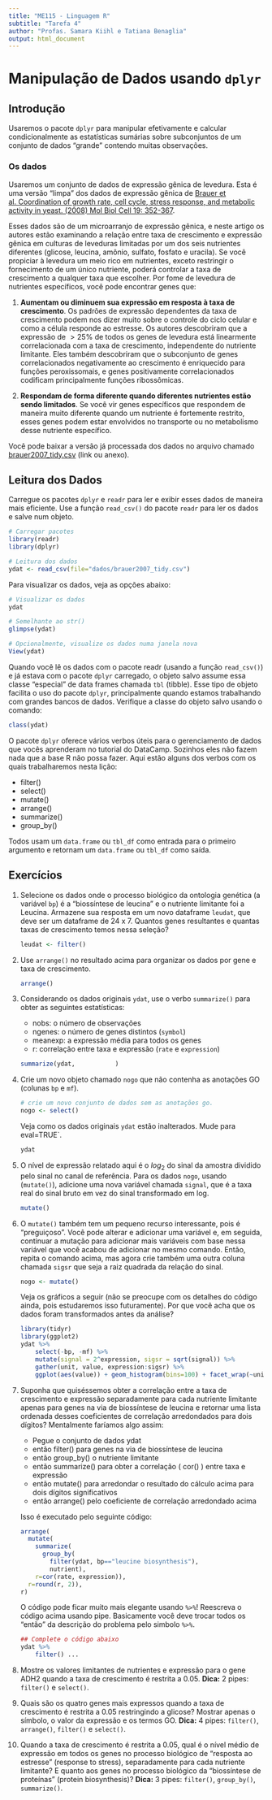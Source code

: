 ```yaml
---
title: "ME115 - Linguagem R"
subtitle: "Tarefa 4"
author: "Profas. Samara Kiihl e Tatiana Benaglia"
output: html_document
---
```


# Manipulação de Dados usando `dplyr`

## Introdução

Usaremos o pacote `dplyr` para manipular efetivamente e calcular condicionalmente as estatísticas sumárias sobre subconjuntos de um conjunto de dados “grande” contendo muitas observações.


### Os dados

Usaremos um conjunto de dados de expressão gênica de levedura. Esta é uma versão "limpa" dos dados de expressão gênica de [Brauer et al. Coordination of growth rate, cell cycle, stress response, and metabolic activity in yeast. (2008) Mol Biol Cell 19: 352-367](https://www.ncbi.nlm.nih.gov/pubmed/17959824). 

Esses dados são de um microarranjo de expressão gênica, e neste artigo os autores estão examinando a relação entre taxa de crescimento e expressão gênica em culturas de leveduras limitadas por um dos seis nutrientes diferentes (glicose, leucina, amônio, sulfato, fosfato e uracila). Se você propiciar à levedura um meio rico em nutrientes, exceto restringir o fornecimento de um único nutriente, poderá controlar a taxa de crescimento a qualquer taxa que escolher. Por fome de levedura de nutrientes específicos, você pode encontrar genes que:

1. **Aumentam ou diminuem sua expressão em resposta à taxa de crescimento**. Os padrões de expressão dependentes da taxa de crescimento podem nos dizer muito sobre o controle do ciclo celular e como a célula responde ao estresse. Os autores descobriram que a expressão de $>25\%$ de todos os genes de levedura está linearmente correlacionada com a taxa de crescimento, independente do nutriente limitante. Eles também descobriram que o subconjunto de genes correlacionados negativamente ao crescimento é enriquecido para funções peroxissomais, e genes positivamente correlacionados codificam principalmente funções ribossômicas.

2. **Respondam de forma diferente quando diferentes nutrientes estão sendo limitados**. Se você vir genes específicos que respondem de maneira muito diferente quando um nutriente é fortemente restrito, esses genes podem estar envolvidos no transporte ou no metabolismo desse nutriente específico.

Você pode baixar a versão já processada dos dados no arquivo chamado [brauer2007_tidy.csv](https://4va.github.io/biodatasci/data/brauer2007_tidy.csv) (link ou anexo). 

## Leitura dos Dados

Carregue os pacotes `dplyr` e `readr` para ler e exibir esses dados de maneira mais eficiente. Use a função `read_csv()` do pacote `readr` para ler os dados e salve num objeto. 

```r
# Carregar pacotes
library(readr)
library(dplyr)

# Leitura dos dados
ydat <- read_csv(file="dados/brauer2007_tidy.csv")
```

Para visualizar os dados, veja as opções abaixo:
```r
# Visualizar os dados
ydat

# Semelhante ao str()
glimpse(ydat)

# Opcionalmente, visualize os dados numa janela nova
View(ydat)
```


Quando você lê os dados com o pacote readr (usando a função `read_csv()`) e já estava com o pacote `dplyr` carregado, o objeto salvo assume essa classe “especial” de data frames chamada `tbl` (tibble). Esse tipo de objeto facilita o uso do pacote `dplyr`, principalmente quando estamos trabalhando com grandes bancos de dados. Verifique a classe do objeto salvo usando o comando:

```r
class(ydat)
```

O pacote `dplyr` oferece vários verbos úteis para o gerenciamento de dados que vocês aprenderam no tutorial do DataCamp. Sozinhos eles não fazem nada que a base R não possa fazer. Aqui estão alguns dos verbos com os quais trabalharemos nesta lição:

* filter()
* select()
* mutate()
* arrange()
* summarize()
* group_by()

Todos usam um `data.frame` ou `tbl_df` como entrada para o primeiro argumento e retornam um `data.frame` ou `tbl_df` como saída.

## Exercícios

1. Selecione os dados onde o processo biológico da ontologia genética (a variável `bp`) é a “biossíntese de leucina” e o nutriente limitante foi a Leucina. Armazene sua resposta em um novo dataframe `leudat`, que deve ser um dataframe de 24 x 7. Quantos genes resultantes e quantas taxas de crescimento temos nessa seleção?

    ```r
    leudat <- filter()
    ```

2. Use `arrange()` no resultado acima para organizar os dados por gene e taxa de crescimento.

    ```r
    arrange()
    ```

3. Considerando os dados originais `ydat`, use o verbo `summarize()` para obter as seguintes estatísticas:

    * nobs: o número de observações 
    * ngenes: o número de genes distintos (`symbol`)
    * meanexp: a expressão média para todos os genes 
    * r: correlação entre taxa e expressão (`rate` e `expression`)

    ```r
    summarize(ydat,           )
    ```


4. Crie um novo objeto chamado `nogo` que não contenha as anotações GO (colunas `bp` e `mf`).

    ```r
    # crie um novo conjunto de dados sem as anotações go.
    nogo <- select()
    ```

    Veja como os dados originais `ydat` estão inalterados. Mude para eval=TRUE`. 

    ```r
    ydat
    ```

5. O nível de expressão relatado aqui é o $log_2$ do sinal da amostra dividido pelo sinal no canal de referência. Para os dados `nogo`, usando (`mutate()`), adicione uma nova variável chamada `signal`, que é a taxa real do sinal bruto em vez do sinal transformado em log.

    ```r
    mutate()
    ```

6. O `mutate()` também tem um pequeno recurso interessante, pois é "preguiçoso". Você pode alterar e adicionar uma variável e, em seguida, continuar a mutação para adicionar mais variáveis com base nessa variável que você acabou de adicionar no mesmo comando. Então, repita o comando acima, mas agora crie também uma outra coluna chamada `sigsr` que seja a raiz quadrada da relação do sinal.

    ```r
    nogo <- mutate()
    ```

    Veja os gráficos a seguir (não se preocupe com os detalhes do código ainda, pois estudaremos isso futuramente). Por que você acha que os dados foram transformados antes da análise?


    ```r
    library(tidyr)
    library(ggplot2)
    ydat %>% 
        select(-bp, -mf) %>% 
        mutate(signal = 2^expression, sigsr = sqrt(signal)) %>% 
        gather(unit, value, expression:sigsr) %>% 
        ggplot(aes(value)) + geom_histogram(bins=100) + facet_wrap(~unit, scales="free")
    ```


7. Suponha que quiséssemos obter a correlação entre a taxa de crescimento e expressão separadamente para cada nutriente limitante apenas para genes na via de biossíntese de leucina e retornar uma lista ordenada desses coeficientes de correlação arredondados para dois dígitos? Mentalmente faríamos algo assim:

    * Pegue o conjunto de dados ydat
    * então filter() para genes na via de biossíntese de leucina
    * então group_by() o nutriente limitante
    * então summarize() para obter a correlação ( cor() ) entre taxa e expressão
    * então mutate() para arredondar o resultado do cálculo acima para dois dígitos significativos
    * então arrange() pelo coeficiente de correlação arredondado acima
    
    Isso é executado pelo seguinte código:
    
    ```r
    arrange(
      mutate(
        summarize(
          group_by(
            filter(ydat, bp=="leucine biosynthesis"), 
            nutrient), 
        r=cor(rate, expression)), 
      r=round(r, 2)), 
    r)
    ```

    O código pode ficar muito mais elegante usando `%>%`! Reescreva o código acima usando pipe. Basicamente você deve trocar todos os "então" da descrição do problema pelo simbolo `%>%`.

    ```r
    ## Complete o código abaixo
    ydat %>% 
        filter() ...
    ```

8. Mostre os valores limitantes de nutrientes e expressão para o gene ADH2 quando a taxa de crescimento é restrita a 0.05. **Dica:** 2 pipes: `filter()` e `select()`.

9. Quais são os quatro genes mais expressos quando a taxa de crescimento é restrita a 0.05 restringindo a glicose? Mostrar apenas o símbolo, o valor da expressão e os termos GO. **Dica:** 4 pipes: `filter()`, `arrange()`, `filter()` e `select()`.

10. Quando a taxa de crescimento é restrita a 0.05, qual é o nível médio de expressão em todos os genes no processo biológico de "resposta ao estresse" (response to stress), separadamente para cada nutriente limitante? E quanto aos genes no processo biológico da "biossíntese de proteínas" (protein biosynthesis)? **Dica:** 3 pipes: `filter()`, `group_by()`, `summarize()`.